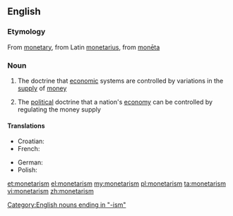 ==English==
{{wikipedia}}

===Etymology===
From [[monetary]], from Latin [[monetarius]], from [[moneta#Latin|monēta]]

===Noun===
{{en-noun|-}}

# {{economics}} The doctrine that [[economic]] systems are controlled by variations in the [[supply]] of [[money]]
# {{economics}} The [[political]] doctrine that a nation's [[economy]] can be controlled by regulating the money supply

====Translations====
{{trans-top}}
* Croatian: {{t-|hr|monetarizam|m}}
* French: {{t+|fr|monétarisme|m}}
{{trans-mid}}
* German: {{t-|de|Monetarismus|m}}
* Polish: {{t-|pl|monetaryzm|m}}
{{trans-bottom}}

[[Category:English nouns ending in "-ism"]]

[[et:monetarism]]
[[el:monetarism]]
[[my:monetarism]]
[[pl:monetarism]]
[[ta:monetarism]]
[[vi:monetarism]]
[[zh:monetarism]]